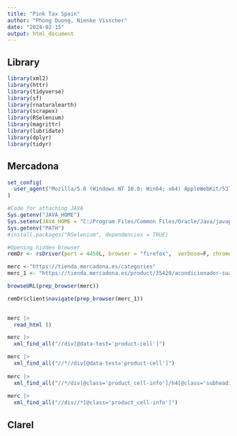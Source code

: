 ```yaml
---
title: "Pink Tax Spain"
author: "Phong Duong, Nienke Visscher"
date: "2024-02-15"
output: html_document
---
```


## Library

```r
library(xml2)
library(httr)
library(tidyverse)
library(sf)
library(rnaturalearth)
library(scrapex)
library(RSelenium)
library(magrittr)
library(lubridate)
library(dplyr)
library(tidyr)


```

## Mercadona

```r
set_config(
  user_agent("Mozilla/5.0 (Windows NT 10.0; Win64; x64) AppleWebKit/537.36 (KHTML, like Gecko) Chrome/121.0.0.0 Safari/537.36; Nienke Visscher / nienvis@gmail.com")
)

#Code for attaching JAVA
Sys.getenv("JAVA_HOME")
Sys.setenv(JAVA_HOME = "C:/Program Files/Common Files/Oracle/Java/javapath/java.exe")
Sys.getenv("PATH")
#install.packages("RSelenium", dependencies = TRUE)

#Opening hidden browser
remDr <- rsDriver(port = 4450L, browser = "firefox",  verbose=F, chromever = NULL)

merc <-"https://tienda.mercadona.es/categories"
merc_1 <- "https://tienda.mercadona.es/product/35420/acondicionador-suavidad-brillo-deliplus-tipo-cabello-con-queratina-botella"

browseURL(prep_browser(merc))

remDr$client$navigate(prep_browser(merc_1))
 

merc |> 
  read_html () 

merc |> 
  xml_find_all("//div[@data-test='product-cell']")

merc |> 
  xml_find_all("//*//div[@data-test='product-cell']") 
  
merc |> 
  xml_find_all("//*/div[@class='product_cell-info']/h4[@class='subhead1-r product-cell_description-name]") 
  
merc |> 
  xml_find_all("//div//*[@class='product_cell-info']") 


```

## Clarel

```r

```
